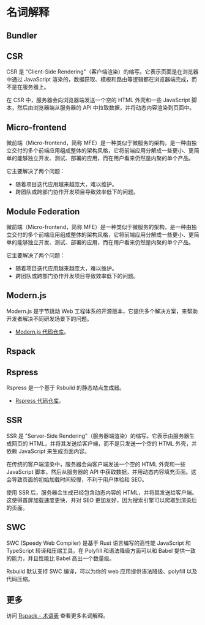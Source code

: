 # 名词解释

## Bundler


<Bundler />

## CSR

CSR 是 "Client-Side Rendering"（客户端渲染）的缩写。它表示页面是在浏览器中通过 JavaScript 渲染的，数据获取、模板和路由等逻辑都在浏览器端完成，而不是在服务器上。

在 CSR 中，服务器会向浏览器端发送一个空的 HTML 外壳和一些 JavaScript 脚本，然后由浏览器端从服务器的 API 中拉取数据，并将动态内容渲染到页面中。

## Micro-frontend

微前端（Micro-frontend，简称 MFE）是一种类似于微服务的架构，是一种由独立交付的多个前端应用组成整体的架构风格，它将前端应用分解成一些更小、更简单的能够独立开发、测试、部署的应用，而在用户看来仍然是内聚的单个产品。

它主要解决了两个问题：

- 随着项目迭代应用越来越庞大，难以维护。
- 跨团队或跨部门协作开发项目导致效率低下的问题。

## Module Federation

微前端（Micro-frontend，简称 MFE）是一种类似于微服务的架构，是一种由独立交付的多个前端应用组成整体的架构风格，它将前端应用分解成一些更小、更简单的能够独立开发、测试、部署的应用，而在用户看来仍然是内聚的单个产品。

它主要解决了两个问题：

- 随着项目迭代应用越来越庞大，难以维护。
- 跨团队或跨部门协作开发项目导致效率低下的问题。

## Modern.js

Modern.js 是字节跳动 Web 工程体系的开源版本，它提供多个解决方案，来帮助开发者解决不同研发场景下的问题。

- [Modern.js 代码仓库](https://github.com/web-infra-dev/modern.js)。

## Rspack


<Rspack />

## Rspress

Rspress 是一个基于 Rsbuild 的静态站点生成器。

- [Rspress 代码仓库](https://github.com/web-infra-dev/rspress)。

## SSR

SSR 是 "Server-Side Rendering"（服务器端渲染）的缩写。它表示由服务器生成网页的 HTML，并将其发送给客户端，而不是只发送一个空的 HTML 外壳，并依赖 JavaScript 来生成页面内容。

在传统的客户端渲染中，服务器会向客户端发送一个空的 HTML 外壳和一些 JavaScript 脚本，然后从服务器的 API 中获取数据，并用动态内容填充页面。这会导致页面的初始加载时间较慢，不利于用户体验和 SEO。

使用 SSR 后，服务器会生成已经包含动态内容的 HTML，并将其发送给客户端。这使得首屏加载速度更快，并对 SEO 更加友好，因为搜索引擎可以爬取到渲染后的页面。

## SWC

SWC (Speedy Web Compiler) 是基于 Rust 语言编写的高性能 JavaScript 和 TypeScript 转译和压缩工具。在 Polyfill 和语法降级方面可以和 Babel 提供一致的能力，并且性能比 Babel 高出一个数量级。

Rsbuild 默认支持 SWC 编译，可以为你的 web 应用提供语法降级、polyfill 以及代码压缩。

## 更多

访问 [Rspack - 术语表](https://rspack.dev/zh/guide/glossary) 查看更多名词解释。
